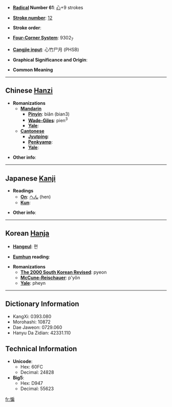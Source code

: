 * '''[[Wiktionary:Chinese radical index| Radical]] Number 61''': [[Wiktionary:Chinese radical index 心|心]]+9 strokes

* '''[[Wiktionary:Chinese total strokes index|Stroke number]]''': [[Wiktionary:Chinese total strokes index 12|12]]

* '''Stroke order''': 

* '''[[Wiktionary:Chinese four corner index|Four-Corner System]]''': 9302<sub>7</sub>

* '''[[Wiktionary:Chinese Cangjie index|Cangjie input]]''': 心竹尸月 (PHSB)

* '''Graphical Significance and Origin''': 

* '''Common Meaning'''

----

== Chinese [[Hanzi]] ==

* '''Romanizations'''
** '''[[Mandarin]]'''
*** '''[[Pinyin]]''': biǎn (bian3)
*** '''[[Wade-Giles]]''': pien<sup>3</sup>
*** '''[[Yale]]''': 
** '''[[Cantonese]]'''
*** '''[[Jyutping]]''':
*** '''[[Penkyamp]]''': 
*** '''[[Yale]]''': 

* '''Other info''': 

----

== Japanese [[Kanji]] ==

* '''Readings'''
** '''[[On]]''': [[へん]] (hen)
** '''[[Kun]]''': 

* '''Other info''':  

----

== Korean [[Hanja]] ==

* '''[[Hangeul]]''': 편

* '''[[Eumhun]] reading''': 

* '''Romanizations'''
** '''[[The 2000 South Korean Revised Romanization|The 2000 South Korean Revised]]''': pyeon
** '''[[McCune-Reischauer]]''': p'yŏn
** '''[[Yale]]''': pheyn

----

== Dictionary Information ==

* KangXi: 0393.080
* Morohashi: 10872
* Dae Jaweon: 0729.060
* Hanyu Da Zidian: 42331.110

== Technical Information ==

* '''Unicode''':
** Hex: 60FC
** Decimal: 24828
* '''Big5''':
** Hex: D947
** Decimal: 55623

[[fr:惼]]